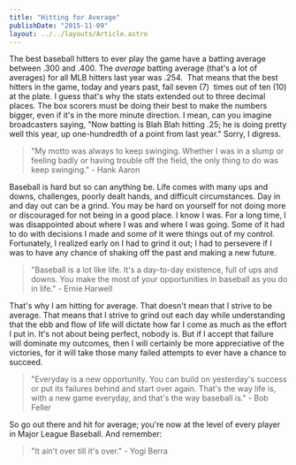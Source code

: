 ```yaml
---
title: "Hitting for Average"
publishDate: "2015-11-09"
layout: ../../layouts/Article.astro
---
```


The best baseball hitters to ever play the game have a batting average between .300 and .400. The _average_ batting average (that's a lot of averages) for all MLB hitters last year was .254.  That means that the best hitters in the game, today and years past, fail seven (7)  times out of ten (10) at the plate. I guess that's why the stats extended out to three decimal places. The box scorers must be doing their best to make the numbers bigger, even if it's in the more minute direction. I mean, can you imagine broadcasters saying, "Now batting is Blah Blah hitting .25; he is doing pretty well this year, up one-hundredth of a point from last year." Sorry, I digress.

> "My motto was always to keep swinging. Whether I was in a slump or feeling badly or having trouble off the field, the only thing to do was keep swinging." - Hank Aaron

Baseball is hard but so can anything be. Life comes with many ups and downs, challenges, poorly dealt hands, and difficult circumstances. Day in and day out can be a grind. You may be hard on yourself for not doing more or discouraged for not being in a good place. I know I was. For a long time, I was disappointed about where I was and where I was going. Some of it had to do with decisions I made and some of it were things out of my control. Fortunately, I realized early on I had to grind it out; I had to persevere if I was to have any chance of shaking off the past and making a new future.

> "Baseball is a lot like life. It's a day-to-day existence, full of ups and downs. You make the most of your opportunities in baseball as you do in life." - Ernie Harwell

That's why I am hitting for average. That doesn't mean that I strive to be average. That means that I strive to grind out each day while understanding that the ebb and flow of life will dictate how far I come as much as the effort I put in. It's not about being perfect, nobody is. But if I accept that failure will dominate my outcomes, then I will certainly be more appreciative of the victories, for it will take those many failed attempts to ever have a chance to succeed.

> "Everyday is a new opportunity. You can build on yesterday's success or put its failures behind and start over again. That's the way life is, with a new game everyday, and that's the way baseball is." - Bob Feller

So go out there and hit for average; you're now at the level of every player in Major League Baseball. And remember:

> "It ain't over till it's over." - Yogi Berra

